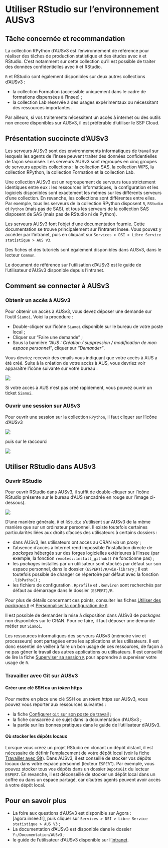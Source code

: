 # Utiliser RStudio sur l'environnement AUSv3 {#AUSv3}

::: {.callout-important}
## Tâche concernée et recommandation

La collection RPython d'AUSv3 est l'environnement de référence pour réaliser des tâches de production statistique et des études avec `R` et RStudio. C'est notamment sur cette collection qu'il est possible de traiter des données confidentielles avec `R` et RStudio.

`R` et RStudio sont également disponibles sur deux autres collections d'AUSv3 :

- la collection Formation (accessible uniquement dans le cadre de formations dispensées à l'Insee) ;
- la collection Lab réservée à des usages expérimentaux ou nécessitant des ressources importantes.

Par ailleurs, si vos traitements nécessitent un accès à internet ou des outils non encore disponibles sur AUSv3, il est préférable d'utiliser le SSP Cloud.
:::

## Présentation succincte d'AUSv3

Les serveurs AUSv3 sont des environnements informatiques de travail sur lesquels les agents de l'Insee peuvent traiter des données confidentielles de façon sécurisée. Les serveurs AUSv3 sont regroupés en cinq groupes de serveurs appelés collections : la collection SAS, la collection WPS, la collection RPython, la collection Formation et la collection Lab.

Une collection AUSv3 est un regroupement de serveurs tous strictement identiques entre eux : les ressources informatiques, la configuration et les logiciels disponibles sont exactement les mêmes sur les différents serveurs d'une collection. En revanche, les collections sont différentes entre elles. Par exemple, tous les serveurs de la collection RPython disposent `R`, `RStudio` et `Python` (mais pas de SAS), et tous les serveurs de la collection SAS disposent de SAS (mais pas de RStudio ni de Python).

::: {.callout-insee .icon}

Les serveurs AUSv3 font l'objet d'une documentation fournie. Cette documentation se trouve principalement sur l'intranet Insee. Vous pouvez y accéder par l'intranet, puis en cliquant sur `Services > DSI > Libre Service statistique > AUS V3`.

Des fiches et des tutoriels sont également disponibles dans AUSv3, dans le lecteur `Commun`.
:::


::: {.callout-conseil .icon}
Le document de référence sur l'utilisation d'AUSv3 est le guide de l'utilisateur d'AUSv3 disponible 
depuis l'intranet.
:::


## Comment se connecter à AUSv3

### Obtenir un accès à AUSv3

Pour obtenir un accès à AUSv3, vous devez déposer une demande sur l'outil `Siamoi`. Voici la procédure :

- Double-cliquer sur l'icône `Siamoi` disponible sur le bureau de votre poste local ;
- Cliquer sur "Faire une demande" ;
- Sous la bannière *"AUS : Création / suppression / modification de mon espace personnel"*, cliquer sur *"Demander"*.

Vous devriez recevoir des emails vous indiquant que votre accès à AUS a été créé. Suite à la création de votre accès à AUS, vous devriez voir apparaître l'icône suivante sur votre bureau : 

![](../pics/AUSv3/AUSv3.png)


::: {.callout-conseil .icon}
Si votre accès à AUS n'est pas créé rapidement, vous pouvez ouvrir un ticket `Siamoi`.
:::


### Ouvrir une session sur AUSv3

Pour ouvrir une session sur la collection `RPython`, il faut cliquer sur l'icône d'AUSv3

![](../pics/AUSv3/AUSv3.png)


puis sur le raccourci 

![](../pics/AUSv3/Raccourci_AUS_RPython.png)


## Utiliser RStudio dans AUSv3

### Ouvrir RStudio

Pour ouvrir RStudio dans AUSv3, il suffit de double-cliquer sur l'icône RStudio présente sur le bureau d'AUS (encadrée en rouge sur l'image ci-dessous).


![](../pics/AUSv3/Desktop_AUS.png){fig-alt="Ecran d'accueil de la collection RPython d'AUSv3"}

D'une manière générale, `R` et `RStudio` s'utilisent sur AUSv3 de la même manière que sur un ordinateur personnel. Il existe toutefois certaines particularités liées aux droits d'accès des utilisateurs à certains dossiers :

- dans AUSv3, les utilisateurs ont accès au CRAN _via_ un _proxy_ ;
- l'absence d'accès à Internet rend impossible l'installation directe de _packages_ hébergés sur des forges logicielles extérieures à l'Insee (par exemple, la fonction `remotes::install_github()` ne fonctionne pas) ;
- les _packages_ installés par un utilisateur sont stockés par défaut sur son espace personnel, dans le dossier `(ESPERT)/R/win-library` ; il est toutefois possible de changer ce répertoire par défaut avec la fonction `.libPaths()` ;
- les fichiers de configuration `.Rprofile` et `.Renviron` sont recherchés par défaut au démarrage dans le dossier `(ESPERT)/R`.

Pour plus de détails concernant ces points, consulter les fiches [Utiliser des _packages_ `R`](#utiliser-packages) et [Personnaliser la configuration de `R`](#personnaliser).

::: {.callout-remarque .icon}
Il est possible de demander la mise à disposition dans AUSv3 de _packages_ non disponibles sur le CRAN. Pour ce faire, il faut déposer une demande métier sur `Siamoi`.
:::

::: {.callout-conseil .icon}
Les ressources informatiques des serveurs AUSv3 (mémoire vive et processeurs) sont
partagées entre les applications et les utilisateurs. Il est donc essentiel de
veiller à faire un bon usage de ces ressources, de façon à ne pas gêner
le travail des autres applications ou utilisateurs. Il est conseillé de lire la fiche [Superviser sa session `R`](#superviser-ressources) pour apprendre à superviser votre usage de `R`.

:::

### Travailler avec Git sur AUSv3

#### Créer une clé SSH ou un _token_ https

Pour mettre en place une clé SSH ou un _token_ https sur AUSv3, vous pouvez vous reporter aux ressources suivantes :

- la fiche [Configurer `Git` sur son poste de travail](#git-config) ;
- la fiche consacrée à ce sujet dans la documentation d'AUSv3 ;
- la partie sur les bonnes pratiques dans le guide de l'utilisateur d'AUSv3.

#### Où stocker les dépôts locaux

Lorsque vous créez un projet RStudio en clonant un dépôt distant, il est nécessaire de définir l'emplacement de votre dépôt local (voir la fiche [Travailler avec Git](#git)). Dans AUSv3, il est conseillé de stocker vos dépôts locaux dans votre espace personnel (lecteur `ESPERT`). Par exemple, vous pouvez stocker tous vos dépôts dans un dossier `DepotsGit` du lecteur `ESPERT`. En revanche, il est déconseillé de stocker un dépôt local dans un coffre ou dans un espace partagé, car d'autres agents peuvent avoir accès à votre dépôt local.

## Pour en savoir plus

- La foire aux questions d'AUSv3 est disponible sur Agora : [agora.insee.fr], puis cliquer sur `Services > DSI > Libre Service statistique > AUS V3` ;
- La documentation d'AUSv3 est disponible dans le dossier `Y:/Documentation/AUSv3` ;
- le guide de l'utilisateur d'AUSv3 disponible sur l'[intranet](https://www.agora.insee.fr/cms/sites/sgi/home/libre-service-statistique/aus-v3/reunions-dinformation-aus-v3.html).
